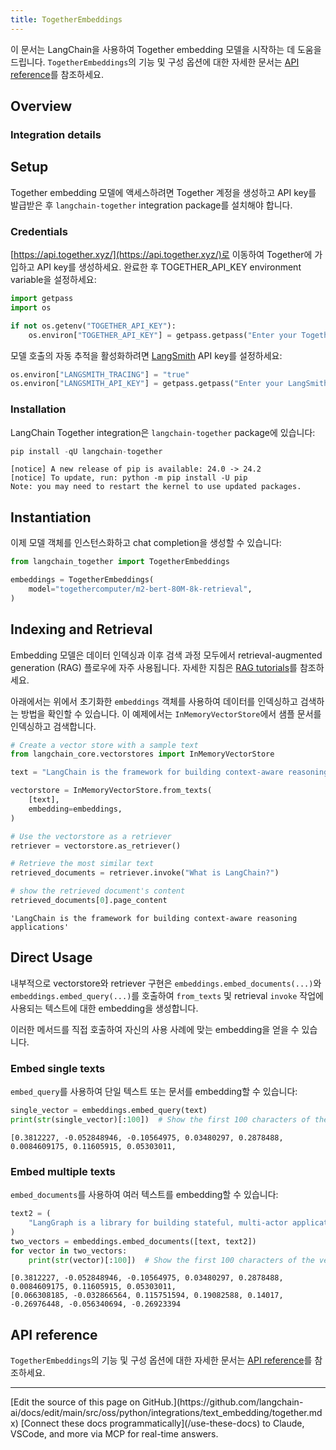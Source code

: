 ```yaml
---
title: TogetherEmbeddings
---
```


이 문서는 LangChain을 사용하여 Together embedding 모델을 시작하는 데 도움을 드립니다. `TogetherEmbeddings`의 기능 및 구성 옵션에 대한 자세한 문서는 [API reference](https://python.langchain.com/api_reference/together/embeddings/langchain_together.embeddings.TogetherEmbeddings.html)를 참조하세요.

## Overview

### Integration details

<ItemTable category="text_embedding" item="Together" />

## Setup

Together embedding 모델에 액세스하려면 Together 계정을 생성하고 API key를 발급받은 후 `langchain-together` integration package를 설치해야 합니다.

### Credentials

[https://api.together.xyz/](https://api.together.xyz/)로 이동하여 Together에 가입하고 API key를 생성하세요. 완료한 후 TOGETHER_API_KEY environment variable을 설정하세요:

```python
import getpass
import os

if not os.getenv("TOGETHER_API_KEY"):
    os.environ["TOGETHER_API_KEY"] = getpass.getpass("Enter your Together API key: ")
```

모델 호출의 자동 추적을 활성화하려면 [LangSmith](https://docs.smith.langchain.com/) API key를 설정하세요:

```python
os.environ["LANGSMITH_TRACING"] = "true"
os.environ["LANGSMITH_API_KEY"] = getpass.getpass("Enter your LangSmith API key: ")
```

### Installation

LangChain Together integration은 `langchain-together` package에 있습니다:

```python
pip install -qU langchain-together
```

```output
[notice] A new release of pip is available: 24.0 -> 24.2
[notice] To update, run: python -m pip install -U pip
Note: you may need to restart the kernel to use updated packages.
```

## Instantiation

이제 모델 객체를 인스턴스화하고 chat completion을 생성할 수 있습니다:

```python
from langchain_together import TogetherEmbeddings

embeddings = TogetherEmbeddings(
    model="togethercomputer/m2-bert-80M-8k-retrieval",
)
```

## Indexing and Retrieval

Embedding 모델은 데이터 인덱싱과 이후 검색 과정 모두에서 retrieval-augmented generation (RAG) 플로우에 자주 사용됩니다. 자세한 지침은 [RAG tutorials](/oss/python/langchain/rag)를 참조하세요.

아래에서는 위에서 초기화한 `embeddings` 객체를 사용하여 데이터를 인덱싱하고 검색하는 방법을 확인할 수 있습니다. 이 예제에서는 `InMemoryVectorStore`에서 샘플 문서를 인덱싱하고 검색합니다.

```python
# Create a vector store with a sample text
from langchain_core.vectorstores import InMemoryVectorStore

text = "LangChain is the framework for building context-aware reasoning applications"

vectorstore = InMemoryVectorStore.from_texts(
    [text],
    embedding=embeddings,
)

# Use the vectorstore as a retriever
retriever = vectorstore.as_retriever()

# Retrieve the most similar text
retrieved_documents = retriever.invoke("What is LangChain?")

# show the retrieved document's content
retrieved_documents[0].page_content
```

```output
'LangChain is the framework for building context-aware reasoning applications'
```

## Direct Usage

내부적으로 vectorstore와 retriever 구현은 `embeddings.embed_documents(...)`와 `embeddings.embed_query(...)`를 호출하여 `from_texts` 및 retrieval `invoke` 작업에 사용되는 텍스트에 대한 embedding을 생성합니다.

이러한 메서드를 직접 호출하여 자신의 사용 사례에 맞는 embedding을 얻을 수 있습니다.

### Embed single texts

`embed_query`를 사용하여 단일 텍스트 또는 문서를 embedding할 수 있습니다:

```python
single_vector = embeddings.embed_query(text)
print(str(single_vector)[:100])  # Show the first 100 characters of the vector
```

```output
[0.3812227, -0.052848946, -0.10564975, 0.03480297, 0.2878488, 0.0084609175, 0.11605915, 0.05303011,
```

### Embed multiple texts

`embed_documents`를 사용하여 여러 텍스트를 embedding할 수 있습니다:

```python
text2 = (
    "LangGraph is a library for building stateful, multi-actor applications with LLMs"
)
two_vectors = embeddings.embed_documents([text, text2])
for vector in two_vectors:
    print(str(vector)[:100])  # Show the first 100 characters of the vector
```

```output
[0.3812227, -0.052848946, -0.10564975, 0.03480297, 0.2878488, 0.0084609175, 0.11605915, 0.05303011,
[0.066308185, -0.032866564, 0.115751594, 0.19082588, 0.14017, -0.26976448, -0.056340694, -0.26923394
```

## API reference

`TogetherEmbeddings`의 기능 및 구성 옵션에 대한 자세한 문서는 [API reference](https://python.langchain.com/api_reference/together/embeddings/langchain_together.embeddings.TogetherEmbeddings.html)를 참조하세요.

---

<Callout icon="pen-to-square" iconType="regular">
    [Edit the source of this page on GitHub.](https://github.com/langchain-ai/docs/edit/main/src/oss/python/integrations/text_embedding/together.mdx)
</Callout>
<Tip icon="terminal" iconType="regular">
    [Connect these docs programmatically](/use-these-docs) to Claude, VSCode, and more via MCP for    real-time answers.
</Tip>
